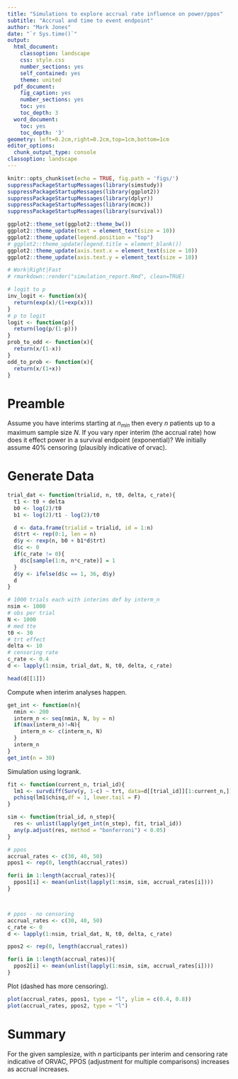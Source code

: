 ```yaml
---
title: "Simulations to explore accrual rate influence on power/ppos"
subtitle: "Accrual and time to event endpoint"
author: "Mark Jones"
date: "`r Sys.time()`"
output:
  html_document:
    classoption: landscape
    css: style.css
    number_sections: yes
    self_contained: yes
    theme: united
  pdf_document:
    fig_caption: yes
    number_sections: yes
    toc: yes
    toc_depth: 3
  word_document:
    toc: yes
    toc_depth: '3'
geometry: left=0.2cm,right=0.2cm,top=1cm,bottom=1cm
editor_options:
  chunk_output_type: console
classoption: landscape
---
```


<!--    toc: yes
    toc_float: true -->

<style type="text/css">
.main-container {
  max-width: 1800px;
  margin-left: auto;
  margin-right: auto;
}
</style>

```r
knitr::opts_chunk$set(echo = TRUE, fig.path = 'figs/')
suppressPackageStartupMessages(library(simstudy))
suppressPackageStartupMessages(library(ggplot2))
suppressPackageStartupMessages(library(dplyr))
suppressPackageStartupMessages(library(mcmc))
suppressPackageStartupMessages(library(survival))

ggplot2::theme_set(ggplot2::theme_bw())
ggplot2::theme_update(text = element_text(size = 10))
ggplot2::theme_update(legend.position = "top")
# ggplot2::theme_update(legend.title = element_blank())
ggplot2::theme_update(axis.text.x = element_text(size = 10))
ggplot2::theme_update(axis.text.y = element_text(size = 10))

# Work|Right|Fast
# rmarkdown::render("simulation_report.Rmd", clean=TRUE)

# logit to p
inv_logit <- function(x){
  return(exp(x)/(1+exp(x)))
}
# p to logit
logit <- function(p){
  return(log(p/(1-p)))
}
prob_to_odd <- function(x){
  return(x/(1-x))
}
odd_to_prob <- function(x){
  return(x/(1+x))
}

```

# Preamble

Assume you have interims starting at $n_{min}$ then every $n$ patients up to a maximum sample size $N$. If you vary $n$per interim (the accrual rate) how does it effect power in a survival endpoint (exponential)? We initially assume 40% censoring (plausibly indicative of orvac).

# Generate Data

```r
trial_dat <- function(trialid, n, t0, delta, c_rate){
  t1 <- t0 + delta
  b0 <- log(2)/t0
  b1 <- log(2)/t1 - log(2)/t0

  d <- data.frame(trialid = trialid, id = 1:n)
  d$trt <- rep(0:1, len = n)
  d$y <- rexp(n, b0 + b1*d$trt)
  d$c <- 0
  if(c_rate != 0){
    d$c[sample(1:n, n*c_rate)] = 1
  }
  d$y <- ifelse(d$c == 1, 36, d$y)
  d
}

# 1000 trials each with interims def by interm_n
nsim <- 1000
# obs per trial
N <- 1000 
# med tte
t0 <- 30
# trt effect
delta <- 10
# censoring rate
c_rate <- 0.4
d <- lapply(1:nsim, trial_dat, N, t0, delta, c_rate)

head(d[[1]])
```

Compute when interim analyses happen.

```r
get_int <- function(n){
  nmin <- 200
  interm_n <- seq(nmin, N, by = n)
  if(max(interm_n)!=N){
    interm_n <- c(interm_n, N)
  } 
  interm_n
}
get_int(n = 30)
```

Simulation using logrank.

```r

fit <- function(current_n, trial_id){
  lm1 <- survdiff(Surv(y, 1-c) ~ trt, data=d[[trial_id]][1:current_n,])
  pchisq(lm1$chisq,df = 1, lower.tail = F)
}

sim <- function(trial_id, n_step){
  res <- unlist(lapply(get_int(n_step), fit, trial_id))
  any(p.adjust(res, method = "bonferroni") < 0.05)
}

# ppos
accrual_rates <- c(30, 40, 50)
ppos1 <- rep(0, length(accrual_rates))

for(i in 1:length(accrual_rates)){
  ppos1[i] <- mean(unlist(lapply(1:nsim, sim, accrual_rates[i])))
}



# ppos - no censoring
accrual_rates <- c(30, 40, 50)
c_rate <- 0
d <- lapply(1:nsim, trial_dat, N, t0, delta, c_rate)

ppos2 <- rep(0, length(accrual_rates))

for(i in 1:length(accrual_rates)){
  ppos2[i] <- mean(unlist(lapply(1:nsim, sim, accrual_rates[i])))
}

```

Plot (dashed has more censoring).

```r
plot(accrual_rates, ppos1, type = "l", ylim = c(0.4, 0.8))
plot(accrual_rates, ppos2, type = "l")
```

# Summary

For the given samplesize, with $n$ participants per interim and censoring rate indicative of ORVAC, PPOS (adjustment for multiple comparisons) increases as accrual increases. 





